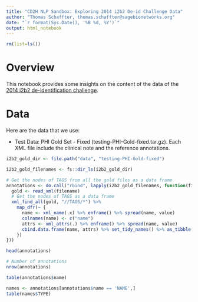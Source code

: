 ```yaml
---
title: "CD2H NLP Sandbox: Exploring 2014 i2b2 De-id Challenge Data"
author: "Thomas Schaffter, thomas.schaffter@sagebionetworks.org"
date: "`r format(Sys.Date(), '%B %d, %Y')`"
output: html_notebook
---
```


```r
rm(list=ls())
```


# Overview

This notebook provides some insights on the content of the data of the [2014 i2b2 de-identification challenge](https://portal.dbmi.hms.harvard.edu/projects/n2c2-2014/).

# Data

Here are the data that we use:

- Test Data: PHI Gold Set - Fixed (testing-PHI-Gold-fixed.tar.gz). Each XML file include the clinical note and the reference annotations.

```r
i2b2_gold_dir <- file.path("data", "testing-PHI-Gold-fixed")
```


```r
i2b2_gold_filenames <- fs::dir_ls(i2b2_gold_dir)

# Get the nodes of TAGS from all the gold files as a data frame
annotations <- do.call("rbind", lapply(i2b2_gold_filenames, function(filename) {
  gold <- read_xml(filename)
  # Get the nodes of TAGS as a data frame
  xml_find_all(gold, "//TAGS/*") %>%
    map_dfr(~ {
      name <- xml_name(.x) %>% enframe() %>% spread(name, value)
      colnames(name) <- c("name")
      attrs <- xml_attrs(.) %>% enframe() %>% spread(name, value)
      cbind.data.frame(name, attrs) %>% set_tidy_names() %>% as_tibble() 
    })
}))

head(annotations)
```


```r
# Number of annotations
nrow(annotations)
```


```r
table(annotations$name)
```


```r
names <- annotations[annotations$name == 'NAME',]
table(names$TYPE)
```


